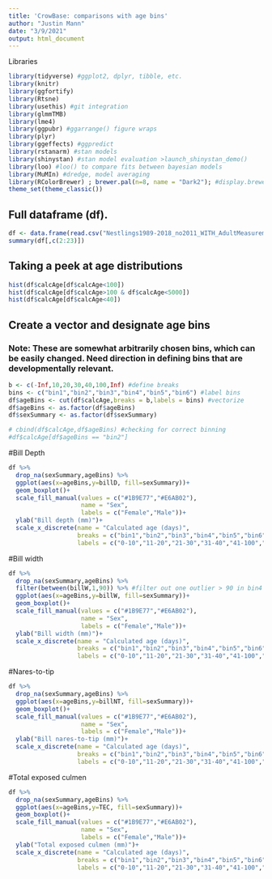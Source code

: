 ```yaml
---
title: 'CrowBase: comparisons with age bins'
author: "Justin Mann"
date: "3/9/2021"
output: html_document
---
```


Libraries
```r
library(tidyverse) #ggplot2, dplyr, tibble, etc.
library(knitr)
library(ggfortify)
library(Rtsne)
library(usethis) #git integration
library(glmmTMB)
library(lme4)
library(ggpubr) #ggarrange() figure wraps
library(plyr)
library(ggeffects) #ggpredict
library(rstanarm) #stan models
library(shinystan) #stan model evaluation >launch_shinystan_demo()
library(loo) #loo() to compare fits between bayesian models
library(MuMIn) #dredge, model averaging
library(RColorBrewer) ; brewer.pal(n=8, name = "Dark2"); #display.brewer.pal(n = 8, name = "Dark2")
theme_set(theme_classic())
```




## Full dataframe (df). 
```r
df <- data.frame(read.csv("Nestlings1989-2018_no2011_WITH_AdultMeasurements_2001-2015.csv", h=T))
summary(df[,c(2:23)])
```

## Taking a peek at age distributions
```r
hist(df$calcAge[df$calcAge<100])
hist(df$calcAge[df$calcAge>100 & df$calcAge<5000])
hist(df$calcAge[df$calcAge<40])
```

## Create a vector and designate age bins 
### Note: These are somewhat arbitrarily chosen bins, which can be easily changed. Need direction in defining bins that are developmentally relevant.
```r
b <- c(-Inf,10,20,30,40,100,Inf) #define breaks
bins <- c("bin1","bin2","bin3","bin4","bin5","bin6") #label bins
df$ageBins <- cut(df$calcAge,breaks = b,labels = bins) #vectorize
df$ageBins <- as.factor(df$ageBins)
df$sexSummary <- as.factor(df$sexSummary)
```

```r
# cbind(df$calcAge,df$ageBins) #checking for correct binning 
#df$calcAge[df$ageBins == "bin2"]
```

#Bill Depth
```r
df %>%
  drop_na(sexSummary,ageBins) %>% 
  ggplot(aes(x=ageBins,y=billD, fill=sexSummary))+
  geom_boxplot()+
  scale_fill_manual(values = c("#1B9E77","#E6AB02"),
                    name = "Sex",
                    labels = c("Female","Male"))+
  ylab("Bill depth (mm)")+
  scale_x_discrete(name = "Calculated age (days)",
                   breaks = c("bin1","bin2","bin3","bin4","bin5","bin6"),
                   labels = c("0-10","11-20","21-30","31-40","41-100",">100"))
```

#Bill width
```r
df %>%
  drop_na(sexSummary,ageBins) %>% 
  filter(between(billW,1,90)) %>% #filter out one outlier > 90 in bin4 (??)
  ggplot(aes(x=ageBins,y=billW, fill=sexSummary))+
  geom_boxplot()+
  scale_fill_manual(values = c("#1B9E77","#E6AB02"),
                    name = "Sex",
                    labels = c("Female","Male"))+
  ylab("Bill width (mm)")+
  scale_x_discrete(name = "Calculated age (days)",
                   breaks = c("bin1","bin2","bin3","bin4","bin5","bin6"),
                   labels = c("0-10","11-20","21-30","31-40","41-100",">100"))
```

#Nares-to-tip
```r
df %>%
  drop_na(sexSummary,ageBins) %>% 
  ggplot(aes(x=ageBins,y=billNT, fill=sexSummary))+
  geom_boxplot()+
  scale_fill_manual(values = c("#1B9E77","#E6AB02"),
                    name = "Sex",
                    labels = c("Female","Male"))+
  ylab("Bill nares-to-tip (mm)")+
  scale_x_discrete(name = "Calculated age (days)",
                   breaks = c("bin1","bin2","bin3","bin4","bin5","bin6"),
                   labels = c("0-10","11-20","21-30","31-40","41-100",">100"))
```

#Total exposed culmen
```r
df %>%
  drop_na(sexSummary,ageBins) %>% 
  ggplot(aes(x=ageBins,y=TEC, fill=sexSummary))+
  geom_boxplot()+
  scale_fill_manual(values = c("#1B9E77","#E6AB02"),
                    name = "Sex",
                    labels = c("Female","Male"))+
  ylab("Total exposed culmen (mm)")+
  scale_x_discrete(name = "Calculated age (days)",
                   breaks = c("bin1","bin2","bin3","bin4","bin5","bin6"),
                   labels = c("0-10","11-20","21-30","31-40","41-100",">100"))
```
